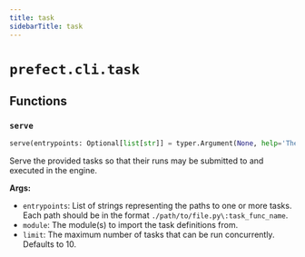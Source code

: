 ```yaml
---
title: task
sidebarTitle: task
---
```


# `prefect.cli.task`

## Functions

### `serve` <sup><a href="https://github.com/PrefectHQ/prefect/blob/main/src/prefect/cli/task.py#L33" target="_blank"><Icon icon="github" style="width: 14px; height: 14px;" /></a></sup>

```python
serve(entrypoints: Optional[list[str]] = typer.Argument(None, help='The paths to one or more tasks, in the form of `./path/to/file.py:task_func_name`.'), module: Optional[list[str]] = typer.Option(None, '--module', '-m', help='The module(s) to import the tasks from.'), limit: int = typer.Option(10, help='The maximum number of tasks that can be run concurrently. Defaults to 10.'))
```


Serve the provided tasks so that their runs may be submitted to and
executed in the engine.

**Args:**
- `entrypoints`: List of strings representing the paths to one or more
tasks. Each path should be in the format
`./path/to/file.py\:task_func_name`.
- `module`: The module(s) to import the task definitions from.
- `limit`: The maximum number of tasks that can be run concurrently. Defaults to 10.

